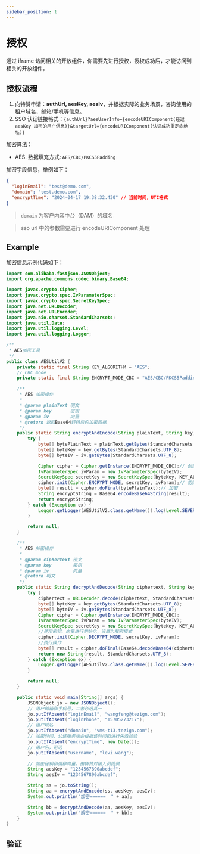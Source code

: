 ```yaml
---
sidebar_position: 1
---
```


# 授权

通过 iframe 访问相关的开放组件，你需要先进行授权，授权成功后，才能访问到相关的开放组件。

## 授权流程

1. 向特赞申请：**authUrl, aesKey, aesIv**，并根据实际的业务场景，咨询使用的租户域名，邮箱/手机等信息。
2. SSO 认证链接格式：`{authUrl}?aesUserInfo={encodeURIComponent(经过 aesKey 加密的用户信息)}&targetUrl={encodeURIComponent(认证成功重定向地址)}`

加密算法：

- AES. 数据填充方式: `AES/CBC/PKCS5Padding`

加密字段信息，举例如下：

```json
{
  "loginEmail": "test@demo.com",
  "domain": "test.demo.com",
  "encryptTime": "2024-04-17 19:38:32.430" // 当前时间，UTC格式
}
```

> `domain` 为客户内容中台（DAM）的域名

> sso url 中的参数需要进行 encodeURIComponent 处理

## Example

加密信息示例代码如下：


<Tabs>
  <TabItem value="vanilla" label="Java" default>

```java
import com.alibaba.fastjson.JSONObject;
import org.apache.commons.codec.binary.Base64;

import javax.crypto.Cipher;
import javax.crypto.spec.IvParameterSpec;
import javax.crypto.spec.SecretKeySpec;
import java.net.URLDecoder;
import java.net.URLEncoder;
import java.nio.charset.StandardCharsets;
import java.util.Date;
import java.util.logging.Level;
import java.util.logging.Logger;

/**
 * AES加密工具
 */
public class AESUtilV2 {
    private static final String KEY_ALGORITHM = "AES";
    // CBC mode
    private static final String ENCRYPT_MODE_CBC = "AES/CBC/PKCS5Padding";

    /**
     * AES 加密操作
     *
     * @param plainText 明文
     * @param key       密钥
     * @param iv        向量
     * @return 返回Base64转码后的加密数据
     */
    public static String encryptAndEncode(String plainText, String key, String iv) {
        try {
            byte[] bytePlainText = plainText.getBytes(StandardCharsets.UTF_8);
            byte[] byteKey = key.getBytes(StandardCharsets.UTF_8);
            byte[] byteIV = iv.getBytes(StandardCharsets.UTF_8);

            Cipher cipher = Cipher.getInstance(ENCRYPT_MODE_CBC);// 创建密码器
            IvParameterSpec ivParam = new IvParameterSpec(byteIV);
            SecretKeySpec secretKey = new SecretKeySpec(byteKey, KEY_ALGORITHM);
            cipher.init(Cipher.ENCRYPT_MODE, secretKey, ivParam);// 初始化为加密模式的密码器
            byte[] result = cipher.doFinal(bytePlainText);// 加密
            String encryptString = Base64.encodeBase64String(result);
            return encryptString;
        } catch (Exception ex) {
            Logger.getLogger(AESUtilV2.class.getName()).log(Level.SEVERE, null, ex);
        }

        return null;
    }

    /**
     * AES 解密操作
     *
     * @param ciphertext 密文
     * @param key        密钥
     * @param iv         向量
     * @return 明文
     */
    public static String decryptAndDecode(String ciphertext, String key, String iv) {
        try {
            ciphertext = URLDecoder.decode(ciphertext, StandardCharsets.UTF_8.name());
            byte[] byteKey = key.getBytes(StandardCharsets.UTF_8);
            byte[] byteIV = iv.getBytes(StandardCharsets.UTF_8);
            Cipher cipher = Cipher.getInstance(ENCRYPT_MODE_CBC);
            IvParameterSpec ivParam = new IvParameterSpec(byteIV);
            SecretKeySpec secretKey = new SecretKeySpec(byteKey, KEY_ALGORITHM);
            //使用密钥、向量进行初始化，设置为解密模式
            cipher.init(Cipher.DECRYPT_MODE, secretKey, ivParam);
            //执行操作
            byte[] result = cipher.doFinal(Base64.decodeBase64(ciphertext));
            return new String(result, StandardCharsets.UTF_8);
        } catch (Exception ex) {
            Logger.getLogger(AESUtilV2.class.getName()).log(Level.SEVERE, null, ex);
        }

        return null;
    }

    public static void main(String[] args) {
        JSONObject jo = new JSONObject();
        // 用户邮箱和手机号，二者必选其一
        jo.putIfAbsent("loginEmail", "wangfeng@tezign.com");
        jo.putIfAbsent("loginPhone", "15705273217");
        // 租户域名
        jo.putIfAbsent("domain", "vms-t13.tezign.com");
        // 加密时间，认证服务端会根据该时间戳进行失效校验
        jo.putIfAbsent("encryptTime", new Date());
        // 用户名，可选
        jo.putIfAbsent("username", "levi.wang");

        // 加密秘钥和偏移向量，由特赞对接人员提供
        String aesKey = "1234567890abcdef";
        String aesIv = "1234567890abcdef";

        String ss = jo.toString();
        String aa = encryptAndEncode(ss, aesKey, aesIv);
        System.out.println("加密======  " + aa);

        String bb = decryptAndDecode(aa, aesKey, aesIv);
        System.out.println("解密======  " + bb);
    }
}
```

</TabItem>

</Tabs>

## 验证


<EncryptComponent />
